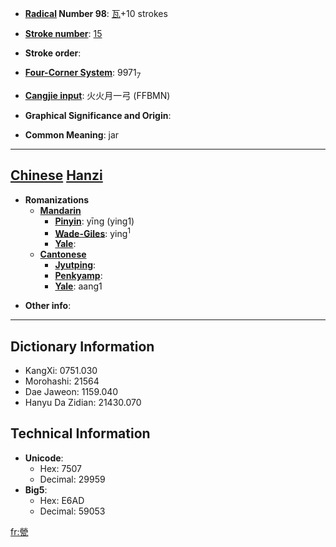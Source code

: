 * '''[[Wiktionary:Chinese radical index| Radical]] Number 98''': [[Wiktionary:Chinese radical index 瓦|瓦]]+10 strokes

* '''[[Wiktionary:Chinese total strokes index|Stroke number]]''': [[Wiktionary:Chinese total strokes index 15|15]]

* '''Stroke order''': 

* '''[[Wiktionary:Chinese four corner index|Four-Corner System]]''': 9971<sub>7</sub>

* '''[[Wiktionary:Chinese Cangjie index|Cangjie input]]''': 火火月一弓 (FFBMN)

* '''Graphical Significance and Origin''': 

* '''Common Meaning''': jar

----

== [[Chinese]] [[Hanzi]] ==

* '''Romanizations'''
** '''[[Mandarin]]'''
*** '''[[Pinyin]]''': yīng (ying1)
*** '''[[Wade-Giles]]''': ying<sup>1</sup>
*** '''[[Yale]]''': 
** '''[[Cantonese]]'''
*** '''[[Jyutping]]''':
*** '''[[Penkyamp]]''': 
*** '''[[Yale]]''': aang1

* '''Other info''': 

----

== Dictionary Information ==

* KangXi: 0751.030
* Morohashi: 21564
* Dae Jaweon: 1159.040
* Hanyu Da Zidian: 21430.070

== Technical Information ==

* '''Unicode''':
** Hex: 7507
** Decimal: 29959
* '''Big5''':
** Hex: E6AD
** Decimal: 59053

[[fr:甇]]